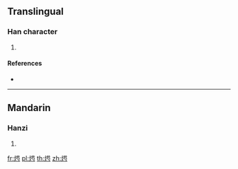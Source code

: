 {{character info/new}}
==Translingual==

===Han character===
{{Han char|rn=86|rad=火|as=07|sn=11|four=|canj=FTPI|ids=⿰火芍}}

# {{defn|Han|sort=火07}}

====References====
* {{Han ref|kx=0671.170|dkj=19045|dj=1080.140|hdz=32203.080|uh=70F5|ud=28917}}

----

==Mandarin==

===Hanzi===
{{cmn-hanzi|pin=[[shán]] ([[shan2]]), [[yàn]] ([[yan4]]), [[zhuó]] ([[zhuo2]])|wg=shan<sup>2</sup>, yen<sup>4</sup>, cho<sup>2</sup>}}

# {{defn|lang=cmn|sort=火07}}

[[fr:烵]]
[[pl:烵]]
[[th:烵]]
[[zh:烵]]